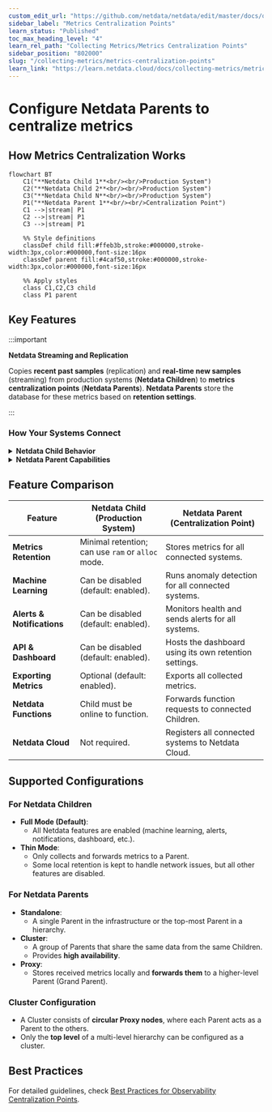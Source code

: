 ```yaml
---
custom_edit_url: "https://github.com/netdata/netdata/edit/master/docs/observability-centralization-points/metrics-centralization-points/README.md"
sidebar_label: "Metrics Centralization Points"
learn_status: "Published"
toc_max_heading_level: "4"
learn_rel_path: "Collecting Metrics/Metrics Centralization Points"
sidebar_position: "802000"
slug: "/collecting-metrics/metrics-centralization-points"
learn_link: "https://learn.netdata.cloud/docs/collecting-metrics/metrics-centralization-points"
---
```


# Configure Netdata Parents to centralize metrics

## How Metrics Centralization Works

```mermaid
flowchart BT
    C1("**Netdata Child 1**<br/><br/>Production System")
    C2("**Netdata Child 2**<br/><br/>Production System")
    C3("**Netdata Child N**<br/><br/>Production System")
    P1("**Netdata Parent 1**<br/><br/>Centralization Point")
    C1 -->|stream| P1
    C2 -->|stream| P1
    C3 -->|stream| P1
    
    %% Style definitions
    classDef child fill:#ffeb3b,stroke:#000000,stroke-width:3px,color:#000000,font-size:16px
    classDef parent fill:#4caf50,stroke:#000000,stroke-width:3px,color:#000000,font-size:16px
    
    %% Apply styles
    class C1,C2,C3 child
    class P1 parent
```

## Key Features

:::important

**Netdata Streaming and Replication**

Copies **recent past samples** (replication) and **real-time new samples** (streaming) from production systems (**Netdata Children**) to **metrics centralization points** (**Netdata Parents**). **Netdata Parents** store the database for these metrics based on **retention settings**.

:::

### How Your Systems Connect

<details>
<summary><strong>Netdata Child Behavior</strong></summary><br/>

- Each **Netdata Child** can stream to **only one** Netdata Parent at a time.
- Multiple **Netdata Parents** can be configured for **high availability**, but only the **first working one** will be used.

<br/>
</details>

<details>
<summary><strong>Netdata Parent Capabilities</strong></summary><br/>

- Receives metric samples **from multiple Netdata Children**.
- Can **re-stream** received metrics to another **Netdata Parent**, forming an **infinite hierarchy** of Parents.
- Supports **Netdata Parents Clusters** for **high availability**.

<br/>
</details>

## Feature Comparison

| Feature                    | Netdata Child (Production System)                 | Netdata Parent (Centralization Point)                 |
|----------------------------|---------------------------------------------------|-------------------------------------------------------|
| **Metrics Retention**      | Minimal retention; can use `ram` or `alloc` mode. | Stores metrics for all connected systems.             |
| **Machine Learning**       | Can be disabled (default: enabled).               | Runs anomaly detection for all connected systems.     |
| **Alerts & Notifications** | Can be disabled (default: enabled).               | Monitors health and sends alerts for all systems.     |
| **API & Dashboard**        | Can be disabled (default: enabled).               | Hosts the dashboard using its own retention settings. |
| **Exporting Metrics**      | Optional (default: enabled).                      | Exports all collected metrics.                        |
| **Netdata Functions**      | Child must be online to function.                 | Forwards function requests to connected Children.     |
| **Netdata Cloud**          | Not required.                                     | Registers all connected systems to Netdata Cloud.     |

## **Supported Configurations**

### **For Netdata Children**

- **Full Mode (Default)**:
    - All Netdata features are enabled (machine learning, alerts, notifications, dashboard, etc.).
- **Thin Mode**:
    - Only collects and forwards metrics to a Parent.
    - Some local retention is kept to handle network issues, but all other features are disabled.

### **For Netdata Parents**

- **Standalone**:
    - A single Parent in the infrastructure or the top-most Parent in a hierarchy.
- **Cluster**:
    - A group of Parents that share the same data from the same Children.
    - Provides **high availability**.
- **Proxy**:
    - Stores received metrics locally and **forwards them** to a higher-level Parent (Grand Parent).

### **Cluster Configuration**

- A Cluster consists of **circular Proxy nodes**, where each Parent acts as a Parent to the others.
- Only the **top level** of a multi-level hierarchy can be configured as a cluster.

## **Best Practices**

For detailed guidelines, check [Best Practices for Observability Centralization Points](/docs/netdata-parents/parent-configuration-best-practices).
